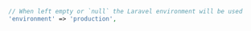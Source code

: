 ```php {filename:"config/sentry.php"}
// When left empty or `null` the Laravel environment will be used
'environment' => 'production',
```
